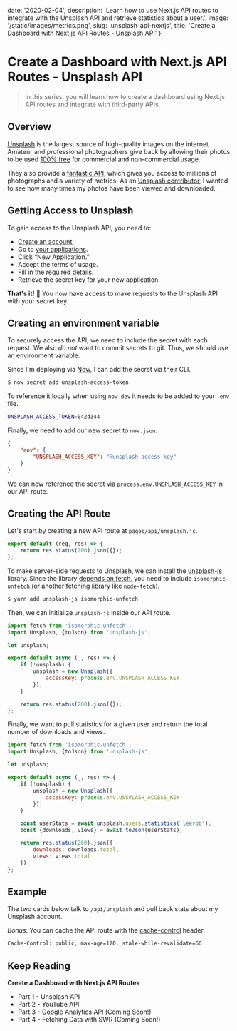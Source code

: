 
date: '2020-02-04',
description: 'Learn how to use Next.js API routes to integrate with the Unsplash API and retrieve statistics about a user.',
image: '/static/images/metrics.png',
slug: 'unsplash-api-nextjs',
title: 'Create a Dashboard with Next.js API Routes - Unsplash API'
}


# Create a Dashboard with Next.js API Routes - Unsplash API

<DateAndViews date={meta.date} id={meta.slug} />

> In this series, you will learn how to <Link slug="dashboard" title="Lee Robinson - Dashboard">create a dashboard</Link> using Next.js API routes and integrate with third-party APIs.

<Unsplash />

## Overview

[Unsplash](https://unsplash.com) is the largest source of high-quality images on the internet.
Amateur and professional photographers give back by allowing their photos to be used [100% free](https://unsplash.com/license) for commercial and non-commercial usage.

They also provide a [fantastic API](https://unsplash.com/developers), which gives you access to millions of photographs and a variety of metrics.
As an [Unsplash contributor](https://unsplash.com/@leerob), I wanted to see how many times my photos have been viewed and downloaded.

## Getting Access to Unsplash

To gain access to the Unsplash API, you need to:

-   [Create an account.](https://unsplash.com/documentation#creating-a-developer-account)
-   Go to [your applications](https://unsplash.com/oauth/applications).
-   Click “New Application.”
-   Accept the terms of usage.
-   Fill in the required details.
-   Retrieve the secret key for your new application.

**That's it!** 🎉 You now have access to make requests to the Unsplash API with your secret key.

## Creating an environment variable

To securely access the API, we need to include the secret with each request.
We also _do not_ want to commit secrets to git. Thus, we should use an environment variable.

Since I'm deploying via [Now](https://zeit.co), I can add the secret via their CLI.

```bash
$ now secret add unsplash-access-token
```

To reference it locally when using `now dev` it needs to be added to your `.env` file.

```bash
UNSPLASH_ACCESS_TOKEN=042d344
```

Finally, we need to add our new secret to `now.json`.

```json
{
    "env": {
        "UNSPLASH_ACCESS_KEY": "@unsplash-access-key"
    }
}
```

We can now reference the secret via `process.env.UNSPLASH_ACCESS_KEY` in our API route.

## Creating the API Route

Let's start by creating a new API route at `pages/api/unsplash.js`.

```js
export default (req, res) => {
    return res.status(200).json({});
};
```

To make server-side requests to Unsplash, we can install the [unsplash-js](https://github.com/unsplash/unsplash-js) library.
Since the library [depends on fetch](https://github.com/unsplash/unsplash-js#dependencies), you need to include `isomorphic-unfetch` (or another fetching library like `node-fetch`).

```bash
$ yarn add unsplash-js isomorphic-unfetch
```

Then, we can initialize `unsplash-js` inside our API route.

```js
import fetch from 'isomorphic-unfetch';
import Unsplash, {toJson} from 'unsplash-js';

let unsplash;

export default async (_, res) => {
    if (!unsplash) {
        unsplash = new Unsplash({
            accessKey: process.env.UNSPLASH_ACCESS_KEY
        });
    }

    return res.status(200).json({});
};
```

Finally, we want to pull statistics for a given user and return the total number of downloads and views.

```js
import fetch from 'isomorphic-unfetch';
import Unsplash, {toJson} from 'unsplash-js';

let unsplash;

export default async (_, res) => {
    if (!unsplash) {
        unsplash = new Unsplash({
            accessKey: process.env.UNSPLASH_ACCESS_KEY
        });
    }

    const userStats = await unsplash.users.statistics('leerob');
    const {downloads, views} = await toJson(userStats);

    return res.status(200).json({
        downloads: downloads.total,
        views: views.total
    });
};
```

## Example

The two cards below talk to `/api/unsplash` and pull back stats about my Unsplash account.

_Bonus_: You can cache the API route with the [cache-control](https://developer.mozilla.org/en-US/docs/Web/HTTP/Headers/Cache-Control) header.

```bash
Cache-Control: public, max-age=120, stale-while-revalidate=60
```

<Unsplash />

## Keep Reading

**Create a Dashboard with Next.js API Routes**

-   Part 1 - <Link slug="blog/unsplash-api-nextjs" title="Create a Dashboard with Next.js API Routes - Unsplash API">Unsplash API</Link>
-   Part 2 - <Link slug="blog/youtube-api-nextjs" title="Create a Dashboard with Next.js API Routes - YouTube API">YouTube API</Link>
-   Part 3 - Google Analytics API (Coming Soon!)
-   Part 4 - Fetching Data with SWR (Coming Soon!)
